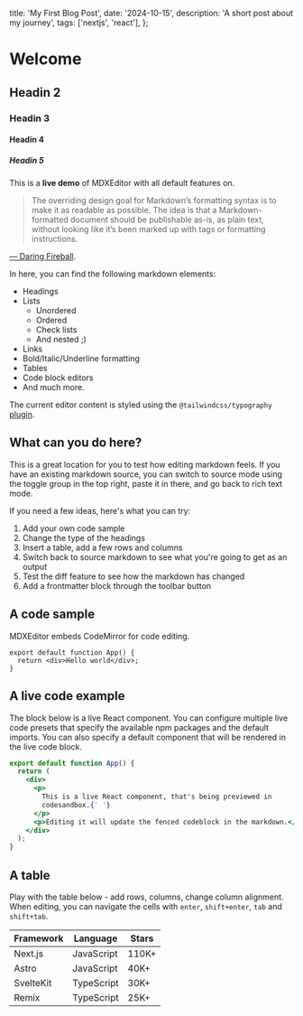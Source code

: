   title: 'My First Blog Post',
  date: '2024-10-15',
  description: 'A short post about my journey',
  tags: ['nextjs', 'react'],
};


# Welcome

## Headin 2

### Headin 3

#### Headin 4

##### Headin 5

This is a **live demo** of MDXEditor with all default features on.

> The overriding design goal for Markdown’s formatting syntax is to make it as readable as possible.
> The idea is that a Markdown-formatted document should be publishable as-is, as plain text,
> without looking like it’s been marked up with tags or formatting instructions.

[— Daring Fireball](https://daringfireball.net/projects/markdown/).

In here, you can find the following markdown elements:

- Headings
- Lists
  - Unordered
  - Ordered
  - Check lists
  - And nested ;)
- Links
- Bold/Italic/Underline formatting
- Tables
- Code block editors
- And much more.

The current editor content is styled using the `@tailwindcss/typography` [plugin](https://tailwindcss.com/docs/typography-plugin).

## What can you do here?

This is a great location for you to test how editing markdown feels. If you have an existing markdown source, you can switch to source mode using the toggle group in the top right, paste it in there, and go back to rich text mode.

If you need a few ideas, here's what you can try:

1. Add your own code sample
2. Change the type of the headings
3. Insert a table, add a few rows and columns
4. Switch back to source markdown to see what you're going to get as an output
5. Test the diff feature to see how the markdown has changed
6. Add a frontmatter block through the toolbar button

## A code sample

MDXEditor embeds CodeMirror for code editing.

```tsx
export default function App() {
  return <div>Hello world</div>;
}
```

## A live code example

The block below is a live React component. You can configure multiple live code presets that specify the available npm packages and the default imports. You can also specify a default component that will be rendered in the live code block.

```jsx live
export default function App() {
  return (
    <div>
      <p>
        This is a live React component, that's being previewed in
        codesandbox.{' '}
      </p>
      <p>Editing it will update the fenced codeblock in the markdown.</p>
    </div>
  );
}
```

## A table

Play with the table below - add rows, columns, change column alignment. When editing,
you can navigate the cells with `enter`, `shift+enter`, `tab` and `shift+tab`.

| Framework | Language   | Stars |
| --------- | ---------- | ----- |
| Next.js   | JavaScript | 110K+ |
| Astro     | JavaScript | 40K+  |
| SvelteKit | TypeScript | 30K+  |
| Remix     | TypeScript | 25K+  |
